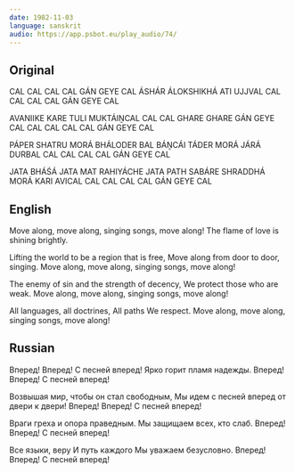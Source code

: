 ```yaml
---
date: 1982-11-03
language: sanskrit
audio: https://app.psbot.eu/play_audio/74/
---
```


## Original

CAL CAL CAL CAL GÁN GEYE CAL
ÁSHÁR ÁLOKSHIKHÁ ATI UJJVAL
CAL CAL CAL CAL GÁN GEYE CAL

AVANIIKE KARE TULI MUKTÁIṊCAL
CAL CAL GHARE GHARE GÁN GEYE CAL
CAL CAL CAL CAL GÁN GEYE CAL

PÁPER SHATRU MORÁ BHÁLODER BAL
BÁṊCÁI TÁDER MORÁ JÁRÁ DURBAL
CAL CAL CAL CAL GÁN GEYE CAL

JATA BHÁŚÁ JATA MAT
RAHIYÁCHE JATA PATH
SABÁRE SHRADDHÁ MORÁ KARI AVICAL
CAL CAL CAL CAL GÁN GEYE CAL

## English

Move along, move along, singing songs, move along!
The flame of love is shining brightly.

Lifting the world to be a region that is free,
Move along from door to door, singing.
Move along, move along, singing songs, move along!

The enemy of sin and the strength of decency,
We protect those who are weak.
Move along, move along, singing songs, move along!

All languages, all doctrines,
All paths
We respect.
Move along, move along, singing songs, move along!

## Russian

Вперед! Вперед! С песней вперед!
Ярко горит пламя надежды.
Вперед! Вперед! С песней вперед!

Возвышая мир, чтобы он стал свободным,
Мы идем с песней вперед от двери к двери!
Вперед! Вперед! С песней вперед!

Враги греха и опора праведным.
Мы защищаем всех, кто слаб.
Вперед! Вперед! С песней вперед!

Все языки, веру
И путь каждого
Мы уважаем безусловно.
Вперед! Вперед! С песней вперед!
